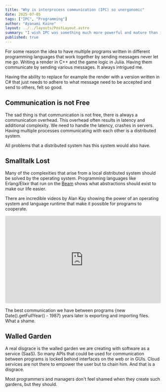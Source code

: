 ```yaml
---
title: "Why is interprocess communication (IPC) so unergonomic"
date: 2025-07-05
tags: ["IPC", "Programming"]
author: "Ayanami Kaine"
layout: ../../layouts/PostLayout.astro
summary: "I wish IPC was something much more powerful and mature than it is currently on modern operating systems"
published: true
---
```


For some reason the idea to have multiple programs written in different programming languages that work together by sending messages never let me go. Writing a render in C++ and the game logic in Julia. Having them communicate by sending various messages. It always intrigued me. 

Having the ability to replace for example the render with a version written in C# that just needs to adhere to what message need to be accepted and send to others, felt so good.

## Communication is not Free

The sad thing is that communication is not free, there is always a communication overhead. This overhead often results in latency and additional complexity. We need to handle the latency, crashes in servers. Having multiple processes communicating with each other is a distributed system.

All problems that a distributed system has this system would also have.

## Smalltalk Lost

Many of the complexities that arise from a local distributed system should be solved by the operating system. Programming languages like Erlang/Elixir that run on the [Beam](https://www.erlang-solutions.com/blog/the-beam-erlangs-virtual-machine/) shows what abstractions should exist to make our life easier.  

There are incredible videos by Alan Kay showing the power of an operating system and language runtime that make it possible for programs to cooperate.

<div style="position: relative; padding-bottom: 56.25%; height: 0; overflow: hidden; max-width: 100%;">
  <iframe 
    src="https://www.youtube.com/embed/6ZdxiQoOBgs?start=2425" 
    style="position: absolute; top: 0; left: 0; width: 100%; height: 100%; border:0;"
    allow="accelerometer; autoplay; clipboard-write; encrypted-media; gyroscope; picture-in-picture; web-share" 
    allowfullscreen 
    title="Alan Kay on Object-Oriented Programming (Embedded YouTube Video)">
  </iframe>
</div>

The best communication we have between programs {new Date().getFullYear() - 1987} years later is exporting and importing files. What a shame.

## Walled Garden

A real disgrace is the walled garden we are creating with software as a service (SaaS). So many APIs that could be used for communication between programs is locked behind interfaces on the web or in GUIs. Cloud services are not there to empower the user but to chain him. And that is a disgrace.

Most programmers and managers don't feel shamed when they create such gardens, but they should.